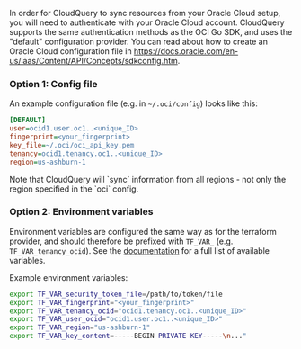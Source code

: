 
In order for CloudQuery to sync resources from your Oracle Cloud setup, you will need to authenticate with your Oracle Cloud account.
CloudQuery supports the same authentication methods as the OCI Go SDK, and uses the "default" configuration provider. You can read about how to create an Oracle Cloud configuration file in https://docs.oracle.com/en-us/iaas/Content/API/Concepts/sdkconfig.htm.


### Option 1: Config file

An example configuration file (e.g. in `~/.oci/config`) looks like this:

```ini copy
[DEFAULT]
user=ocid1.user.oc1..<unique_ID>
fingerprint=<your_fingerprint>
key_file=~/.oci/oci_api_key.pem
tenancy=ocid1.tenancy.oc1..<unique_ID>
region=us-ashburn-1
```

<Callout type="info">
  Note that CloudQuery will `sync` information from all regions - not only the region specified in the `oci` config.
</Callout>

### Option 2: Environment variables

Environment variables are configured the same way as for the terraform provider, and should therefore be prefixed with `TF_VAR_` (e.g. `TF_VAR_tenancy_ocid`). See the [documentation](https://docs.oracle.com/en-us/iaas/Content/API/SDKDocs/terraformproviderconfiguration.htm) for a full list of available variables.

Example environment variables:

```bash copy
export TF_VAR_security_token_file=/path/to/token/file
export TF_VAR_fingerprint="<your_fingerprint>"
export TF_VAR_tenancy_ocid="ocid1.tenancy.oc1..<unique_ID>"
export TF_VAR_user_ocid="ocid1.user.oc1..<unique_ID>"
export TF_VAR_region="us-ashburn-1"
export TF_VAR_key_content=-----BEGIN PRIVATE KEY-----\n..."
```